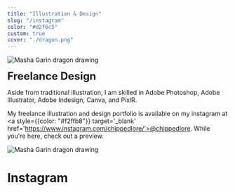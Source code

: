 ```yaml
---
title: "Illustration & Design"
slug: "/instagram"
color: "#d2f6c5"
custom: true
cover: "./dragon.png"
---
```

![Masha Garin dragon drawing](./drgn.png)

<p align="center">
<div style={{padding: "35px"}}>
<b> <font style={{color: "#626e80"}} size="+2">Freelance Design</font> </b>

Aside from traditional illustration, I am skilled in Adobe Photoshop, Adobe Illustrator, Adobe Indesign, Canva, and PixlR.

My freelance illustration and design portfolio is available on my instagram at <a style={{color: "#f2ffb8"}} target='_blank' href='https://www.instagram.com/chippedlore/'>@chippedlore</a>. While you're here, check out a preview.   
</div>
</p>

![Masha Garin dragon drawing](./drg.png)


<h1 className="visuallyHidden" data-testid="page-title">
  Instagram
</h1>

<Instagram />